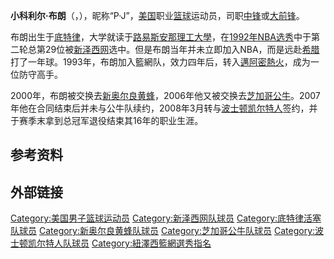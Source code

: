{{unreferenced|time=2014-04-30T10:38:19+00:00}}
{{noteTA|G1=NBA}}
{{Infobox NBA Player
| image = PJ Brown 03 24 2008.jpg
| name = 小科利尔·布朗<br />Collier Brown
| nickname =
| caption =
| position = [[中锋|中锋]]/[[大前锋|大前锋]]
| height_ft = 6 
| height_in = 11
| weight_lbs = 239
| league = 
| team = 
| nationality = {{USA}}
| birth_date = {{birth date and age|mf=yes|1969|10|14}}
| birth_place = {{USA}}[[密歇根州|密歇根州]][[底特律|底特律]]
| highschool = 温菲尔德中学<br />([[路易斯安那州|路易斯安那州]][[温菲尔德_(路易斯安那州)|温菲尔德]])
| college = [[路易斯安那理工大学|路易斯安那理工大学]] (1988–1992)
| draft_year = 1992
| draft_pick = 29
| draft_round = 2
| draft_team = [[新泽西网|新泽西网]]
| career_start = 1993
| career_end = 2008
| career_number = 42, 93
| years1 = 1992–1993
| team1 = [[Panionios_B.C.|Panionios]]
| years2 = {{nbay|1993|start}}–{{nbay|1995|end}}
| team2 = [[紐澤西籃網|紐澤西籃網]]
| years3 = {{nbay|1996|start}}–{{nbay|1999|end}}
| team3 = [[邁阿密熱火|邁阿密熱火]]
| years4 = {{nbay|2000|start}}–{{nbay|2001|end}}
| team4 = [[夏洛特黃蜂|夏洛特黃蜂]]
| years5 = {{nbay|2002|start}}–{{nbay|2005|end}}
| team5 = [[紐奧良黃蜂|紐奧良黃蜂]]
| years6 = {{nbay|2006|full=y}}
| team6 = [[芝加哥公牛|芝加哥公牛]]
| years7 = {{nbay|2007|end}}
| team7 = [[波士頓塞爾提克|波士頓塞爾提克]]
| highlights =
* [[NBA總冠軍|NBA總冠軍]] ({{nbafy|2008}})
* 3× [[NBA最佳防守陣容|NBA最佳防守陣容第二隊]] ({{nbay|1996|end}}, {{nbay|1998|end}}, {{nbay|2000|end}})
* [[NBA最佳運動精神獎|NBA最佳運動精神獎]] ({{nbay|2003|end}})
* [[詹姆斯·沃特·甘迺迪公民獎|詹姆斯·沃特·甘迺迪公民獎]] ({{nbay|1996|end}})
| stats_league = NBA
| stat1label = [[得分_(籃球)|得分]]
| stat1value = 9,870 (9.1 ppg)
| stat2label = [[籃板|籃板]]
| stat2value = 8,409 (7.7 rpg)
| stat3label = [[封阻|封阻]]
| stat3value = 1,116 (1.0 bpg)
| profile = pj_brown
}}

'''小科利尔·布朗'''（{{lang-en|'''Collier Brown, Jr.'''}}，{{bd|1969年|10月14日|catIdx=Brown, PJ}}），昵称“P·J”，[[美国|美国]]职业[[篮球|篮球]]运动员，司职[[中锋|中锋]]或[[大前锋|大前锋]]。

布朗出生于[[底特律|底特律]]，大学就读于[[路易斯安那理工大學|路易斯安那理工大學]]，在[[1992年NBA选秀|1992年NBA选秀]]中于第二轮总第29位被[[新泽西网|新泽西网]]选中。但是布朗当年并未立即加入NBA，而是远赴[[希腊|希腊]]打了一年球。1993年，布朗加入籃網队，效力四年后，转入[[邁阿密熱火|邁阿密熱火]]，成为一位防守高手。

2000年，布朗被交换去[[新奥尔良黄蜂|新奥尔良黄蜂]]，2006年他又被交换去[[芝加哥公牛|芝加哥公牛]]。2007年他在合同结束后并未与公牛队续约，2008年3月转与[[波士顿凯尔特人|波士顿凯尔特人]]签约，并于赛季末拿到总冠军退役结束其16年的职业生涯。

== 参考资料 ==
{{reflist}}

== 外部链接 ==
{{basketballstats}}

{{1992 NBA Draft}}
{{NBA体育道德风尚奖}}
{{詹姆斯·沃尔特·肯尼迪公民奖}}
{{Boston Celtics 2007–08 NBA champions}}

{{Authority control}}
{{DEFAULTSORT:Brown, PJ}}
[[Category:美国男子篮球运动员|Category:美国男子篮球运动员]]
[[Category:新泽西网队球员|Category:新泽西网队球员]]
[[Category:底特律活塞队球员|Category:底特律活塞队球员]]
[[Category:新奥尔良黄蜂队球员|Category:新奥尔良黄蜂队球员]]
[[Category:芝加哥公牛队球员|Category:芝加哥公牛队球员]]
[[Category:波士顿凯尔特人队球员|Category:波士顿凯尔特人队球员]]
[[Category:紐澤西籃網選秀指名|Category:紐澤西籃網選秀指名]]